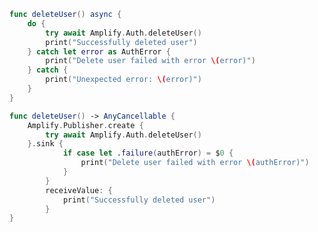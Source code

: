 <BlockSwitcher>

<Block name="Async/Await">

```swift
func deleteUser() async {
    do {
        try await Amplify.Auth.deleteUser()
        print("Successfully deleted user")
    } catch let error as AuthError {
        print("Delete user failed with error \(error)")
    } catch {
        print("Unexpected error: \(error)")
    }
}
```

</Block>

<Block name="Combine">

```swift
func deleteUser() -> AnyCancellable {
    Amplify.Publisher.create {
        try await Amplify.Auth.deleteUser()
    }.sink {
            if case let .failure(authError) = $0 {
                print("Delete user failed with error \(authError)")
            }
        }
        receiveValue: {
            print("Successfully deleted user")
        }
}
```

</Block>

</BlockSwitcher>
